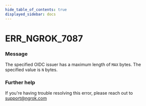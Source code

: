 ```yaml
---
hide_table_of_contents: true
displayed_sidebar: docs
---
```



# ERR_NGROK_7087

### Message

The specified OIDC issuer has a maximum length of `MAX` bytes. The specified value is `N` bytes.

### Further help

If you're having trouble resolving this error, please reach out to [support@ngrok.com](mailto:support@ngrok.com?subject=Help%20with%20ERR_NGROK_7087)

<ErrorDetails error="err_ngrok_7087" />
